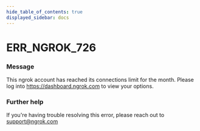 ```yaml
---
hide_table_of_contents: true
displayed_sidebar: docs
---
```



# ERR_NGROK_726

### Message

This ngrok account has reached its connections limit for the month. Please log into https://dashboard.ngrok.com to view your options.

### Further help

If you're having trouble resolving this error, please reach out to [support@ngrok.com](mailto:support@ngrok.com?subject=Help%20with%20ERR_NGROK_726)

<ErrorDetails error="err_ngrok_726" />

